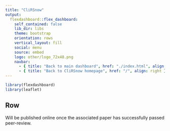 ```yaml
---
title: "CliRSnow"
output: 
  flexdashboard::flex_dashboard:
    self_contained: false
    lib_dir: libs
    theme: bootstrap
    orientation: rows
    vertical_layout: fill
    social: menu
    source: embed
    logo: other/logo_72x48.png
    navbar:
      - { title: "Back to main dashboard", href: "./index.html", align: right }
      - { title: "Back to CliRSnow homepage", href: "/", align: right }
---
```


```r
library(flexdashboard)
library(leaflet)
```


## Row

Will be published online once the associated paper has successfully passed peer-review.


